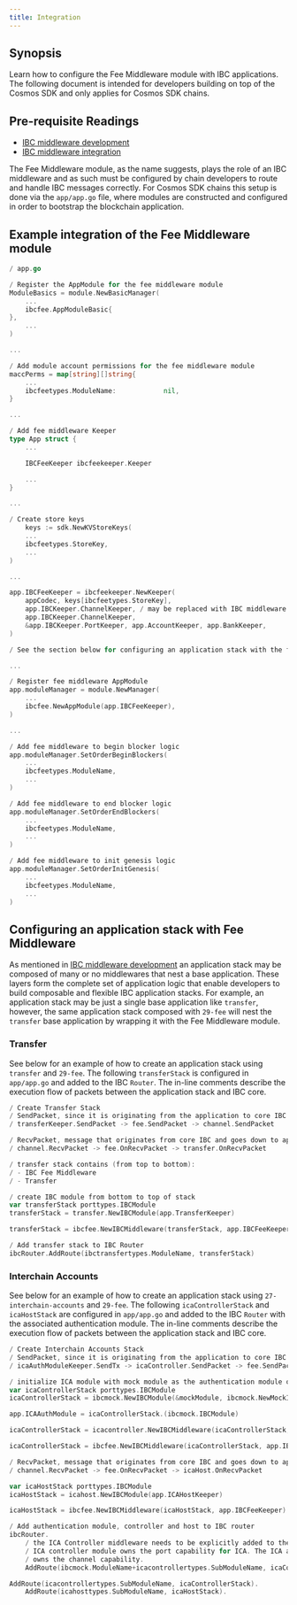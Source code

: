 ```yaml
---
title: Integration
---
```


## Synopsis

Learn how to configure the Fee Middleware module with IBC applications. The following document is intended for developers building on top of the Cosmos SDK and only applies for Cosmos SDK chains.

## Pre-requisite Readings

- [IBC middleware development](/ibc/v7.8.x/ibc/middleware/develop)
- [IBC middleware integration](/ibc/v7.8.x/ibc/middleware/integration)

The Fee Middleware module, as the name suggests, plays the role of an IBC middleware and as such must be configured by chain developers to route and handle IBC messages correctly.
For Cosmos SDK chains this setup is done via the `app/app.go` file, where modules are constructed and configured in order to bootstrap the blockchain application.

## Example integration of the Fee Middleware module

```go expandable
/ app.go

/ Register the AppModule for the fee middleware module
ModuleBasics = module.NewBasicManager(
    ...
    ibcfee.AppModuleBasic{
},
    ...
)

...

/ Add module account permissions for the fee middleware module
maccPerms = map[string][]string{
    ...
    ibcfeetypes.ModuleName:            nil,
}

...

/ Add fee middleware Keeper
type App struct {
    ...

    IBCFeeKeeper ibcfeekeeper.Keeper

    ...
}

...

/ Create store keys
    keys := sdk.NewKVStoreKeys(
    ...
    ibcfeetypes.StoreKey,
    ...
)

...

app.IBCFeeKeeper = ibcfeekeeper.NewKeeper(
	appCodec, keys[ibcfeetypes.StoreKey],
	app.IBCKeeper.ChannelKeeper, / may be replaced with IBC middleware
	app.IBCKeeper.ChannelKeeper,
	&app.IBCKeeper.PortKeeper, app.AccountKeeper, app.BankKeeper,
)

/ See the section below for configuring an application stack with the fee middleware module

...

/ Register fee middleware AppModule
app.moduleManager = module.NewManager(
    ...
    ibcfee.NewAppModule(app.IBCFeeKeeper),
)

...

/ Add fee middleware to begin blocker logic
app.moduleManager.SetOrderBeginBlockers(
    ...
    ibcfeetypes.ModuleName,
    ...
)

/ Add fee middleware to end blocker logic
app.moduleManager.SetOrderEndBlockers(
    ...
    ibcfeetypes.ModuleName,
    ...
)

/ Add fee middleware to init genesis logic
app.moduleManager.SetOrderInitGenesis(
    ...
    ibcfeetypes.ModuleName,
    ...
)
```

## Configuring an application stack with Fee Middleware

As mentioned in [IBC middleware development](/ibc/v7.8.x/ibc/middleware/develop) an application stack may be composed of many or no middlewares that nest a base application.
These layers form the complete set of application logic that enable developers to build composable and flexible IBC application stacks.
For example, an application stack may be just a single base application like `transfer`, however, the same application stack composed with `29-fee` will nest the `transfer` base application
by wrapping it with the Fee Middleware module.

### Transfer

See below for an example of how to create an application stack using `transfer` and `29-fee`.
The following `transferStack` is configured in `app/app.go` and added to the IBC `Router`.
The in-line comments describe the execution flow of packets between the application stack and IBC core.

```go expandable
/ Create Transfer Stack
/ SendPacket, since it is originating from the application to core IBC:
/ transferKeeper.SendPacket -> fee.SendPacket -> channel.SendPacket

/ RecvPacket, message that originates from core IBC and goes down to app, the flow is the other way
/ channel.RecvPacket -> fee.OnRecvPacket -> transfer.OnRecvPacket

/ transfer stack contains (from top to bottom):
/ - IBC Fee Middleware
/ - Transfer

/ create IBC module from bottom to top of stack
var transferStack porttypes.IBCModule
transferStack = transfer.NewIBCModule(app.TransferKeeper)

transferStack = ibcfee.NewIBCMiddleware(transferStack, app.IBCFeeKeeper)

/ Add transfer stack to IBC Router
ibcRouter.AddRoute(ibctransfertypes.ModuleName, transferStack)
```

### Interchain Accounts

See below for an example of how to create an application stack using `27-interchain-accounts` and `29-fee`.
The following `icaControllerStack` and `icaHostStack` are configured in `app/app.go` and added to the IBC `Router` with the associated authentication module.
The in-line comments describe the execution flow of packets between the application stack and IBC core.

```go expandable
/ Create Interchain Accounts Stack
/ SendPacket, since it is originating from the application to core IBC:
/ icaAuthModuleKeeper.SendTx -> icaController.SendPacket -> fee.SendPacket -> channel.SendPacket

/ initialize ICA module with mock module as the authentication module on the controller side
var icaControllerStack porttypes.IBCModule
icaControllerStack = ibcmock.NewIBCModule(&mockModule, ibcmock.NewMockIBCApp("", scopedICAMockKeeper))

app.ICAAuthModule = icaControllerStack.(ibcmock.IBCModule)

icaControllerStack = icacontroller.NewIBCMiddleware(icaControllerStack, app.ICAControllerKeeper)

icaControllerStack = ibcfee.NewIBCMiddleware(icaControllerStack, app.IBCFeeKeeper)

/ RecvPacket, message that originates from core IBC and goes down to app, the flow is:
/ channel.RecvPacket -> fee.OnRecvPacket -> icaHost.OnRecvPacket

var icaHostStack porttypes.IBCModule
icaHostStack = icahost.NewIBCModule(app.ICAHostKeeper)

icaHostStack = ibcfee.NewIBCMiddleware(icaHostStack, app.IBCFeeKeeper)

/ Add authentication module, controller and host to IBC router
ibcRouter.
    / the ICA Controller middleware needs to be explicitly added to the IBC Router because the
    / ICA controller module owns the port capability for ICA. The ICA authentication module
    / owns the channel capability.
    AddRoute(ibcmock.ModuleName+icacontrollertypes.SubModuleName, icaControllerStack) / ica with mock auth module stack route to ica (top level of middleware stack)

AddRoute(icacontrollertypes.SubModuleName, icaControllerStack).
    AddRoute(icahosttypes.SubModuleName, icaHostStack).
```
